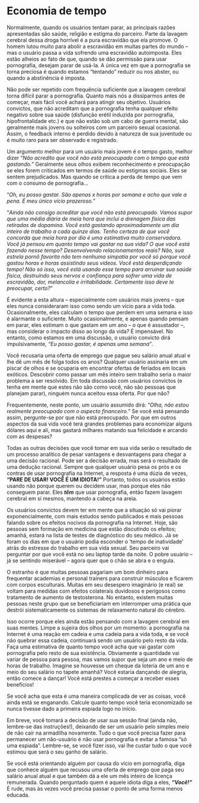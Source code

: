 # Economia de tempo

Normalmente, quando os usuários tentam parar, as principais razões apresentadas são saúde, religião e estigma do parceiro. Parte da lavagem cerebral dessa droga horrível é a pura escravidão que ela promove. O homem lutou muito para abolir a escravidão em muitas partes do mundo -- mas o usuário passa a vida sofrendo uma escravidão autoimposta. Eles estão alheios ao fato de que, quando se dão permissão para usar pornografia, desejam parar de usá-la. A única vez em que a pornografia se torna preciosa é quando estamos "tentando" reduzir ou nos abster, ou quando a abstinência é imposta.

Não pode ser repetido com frequência suficiente que a lavagem cerebral torna difícil parar a pornografia. Quanto mais nós a dissiparmos antes de começar, mais fácil você achará para atingir seu objetivo. Usuários convictos, que não acreditam que a pornografia tenha qualquer efeito negativo sobre sua saúde (disfunção erétil induzida por pornografia, hipofrontalidade etc.) e que não estão sob um cabo de guerra mental, são geralmente mais jovens ou solteiros com um parceiro sexual ocasional. Assim, o feedback interno é perdido devido à natureza de sua juventude ou é muito raro para ser observado e registrado.

Um argumento melhor para um usuário mais jovem é o tempo gasto, melhor dizer "*Não acredito que você não está preocupado com o tempo que está gastando.*" Geralmente seus olhos exibem reconhecimento e preocupação se eles forem criticados em termos de saúde ou estigmas sociais. Eles se sentem prejudicados. Mas quando se critica a perda de tempo que vem com o consumo de pornografia...

"*Oh, eu posso gastar. São apenas x horas por semana e acho que vale a pena. É meu único vício prazeroso.*"

"*Ainda não consigo acreditar que você não está preocupado. Vamos supor que uma média diária de meia hora que inclui a drenagem física das retiradas de dopamina. Você está gastando aproximadamente um dia inteiro de trabalho a cada quinze dias. Tenho certeza de que você concorda que meia hora por dia é uma estimativa muito conservadora. Você já pensou em quanto tempo vai gastar na sua vida? O que você está fazendo nesse tempo? Desenvolvendo relacionamentos reais? Não, sua estrela pornô favorita não tem nenhuma simpatia por você só porque você gastou horas e horas assistindo seus vídeos. Você está desperdiçando tempo! Não só isso, você está usando esse tempo para arruinar sua saúde física, destruindo seus nervos e confiança para sofrer uma vida de escravidão, dor, melancolia e irritabilidade. Certamente isso deve te preocupar, certo?*"

É evidente a esta altura -- especialmente com usuários mais jovens -- que eles nunca consideraram isso como sendo um vício para a vida toda. Ocasionalmente, eles calculam o tempo que perdem em uma semana e isso é alarmante o suficiente. Muito ocasionalmente, e apenas quando pensam em parar, eles estimam o que gastam em um ano -- o que é assustador --, mas considerar o impacto disso ao longo da vida? É impensável. No entanto, como estamos em uma discussão, o usuário convicto dirá impulsivamente, *"Eu posso gastar, é apenas uma semana"*. 

Você recusaria uma oferta de emprego que pague seu salário anual atual e lhe dê um mês de folga todos os anos? Qualquer usuário assinaria em um piscar de olhos e se ocuparia em encontrar ofertas de feriados em locais exóticos. Descobrir como passar um mês inteiro sem trabalho seria o maior problema a ser resolvido. Em toda discussão com usuários convictos (e tenha em mente que estes não são como você, não são pessoas que planejam parar), ninguém nunca aceitou essa oferta. Por que não?

Frequentemente, neste ponto, um usuário assumido dirá: "*Olha, não estou realmente preocupado com o aspecto financeiro.*" Se você está pensando assim, pergunte-se por que não está preocupado. Por que em outros aspectos da sua vida você terá grandes problemas para economizar alguns dólares aqui e ali, mas gastará milhares matando sua felicidade e arcando com as despesas?

Todas as outras decisões que você tomar em sua vida serão o resultado de um processo analítico de pesar vantagens e desvantagens para chegar a uma decisão racional. Pode ser a decisão errada, mas será o resultado de uma dedução racional. Sempre que qualquer usuário pesa os prós e os contras de usar pornografia na Internet, a resposta é uma dúzia de vezes, **"PARE DE USAR! VOCÊ É UM IDIOTA!"** Portanto, todos os usuários estão usando não porque querem ou decidem usar, mas porque eles não conseguem parar. Eles ***têm*** que usar pornografia, então fazem lavagem cerebral em si mesmos, mantendo a cabeça na areia.

Os usuários convictos devem ter em mente que a situação só vai piorar exponencialmente, com mais estudos sendo publicados e mais pessoas falando sobre os efeitos nocivos da pornografia na Internet. Hoje, são pessoas sem formação em medicina que estão discutindo os efeitos; amanhã, estará na lista de testes de diagnóstico do seu médico. Já se foram os dias em que o usuário podia esconder o 'tempo de inatividade' atrás do estresse do trabalho em sua vida sexual. Seu parceiro vai perguntar por que você está no seu laptop tarde da noite. O pobre usuário -- já se sentindo miserável -- agora quer que o chão se abra e o engula.

O estranho é que muitas pessoas pagariam um bom dinheiro para frequentar academias e personal trainers para construir músculos e ficarem com corpos esculturais. Muitas em seu desespero imaginário (e real) se voltam para medidas com efeitos colaterais duvidosos e perigosos como tratamento de aumento de testosterona. No entanto, existem muitas pessoas neste grupo que se beneficiariam em interromper uma prática que destrói sistematicamente os sistemas de relaxamento natural do cérebro.

Isso ocorre porque eles ainda estão pensando com a lavagem cerebral em suas mentes. Limpe a sujeira dos olhos por um momento: a pornografia na Internet é uma reação em cadeia e uma cadeia para a vida toda, e se você não quebrar essa cadeia, continuará sendo um usuário pelo resto da vida. Faça uma estimativa de quanto tempo você acha que vai gastar com pornografia pelo resto de sua existência. Obviamente a quantidade vai variar de pessoa para pessoa, mas vamos supor que seja um ano e meio de horas de trabalho. Imagine se houvesse um cheque da loteria de um ano e meio do seu salário no tapete amanhã? Você estaria dançando de alegria, então comece a dançar! Você está prestes a começar a receber esses benefícios!

Se você acha que esta é uma maneira complicada de ver as coisas, você ainda está se enganando. Calcule quanto tempo você teria economizado se nunca tivesse dado a primeira espiada logo no início.

Em breve, você tomará a decisão de usar sua sessão final (ainda não, lembre-se das instruções!), deixando de ser um usuário pelo simples meio de não cair na armadilha novamente. Tudo o que você precisa fazer para permanecer um não-usuário é não usar pornografia e evitar a famosa "só uma espiada". Lembre-se, se você fizer isso, vai lhe custar tudo o que você estimou que será o seu ganho de salário.

Se você está orientando alguém por causa do vício em pornografia, diga que conhece alguém que recusou uma oferta de emprego que paga seu salário anual atual e que também dá a ele um mês inteiro de licença remunerada. Quando perguntado quem é aquele idiota diga a eles, ***"Você!"*** É rude, mas às vezes você precisa passar o ponto de uma forma menos educada.